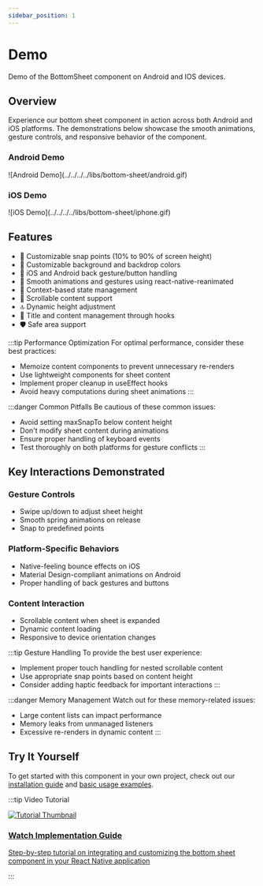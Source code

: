 ```yaml
---
sidebar_position: 1
---
```


# Demo
Demo of the BottomSheet component on Android and IOS devices.

## Overview

Experience our bottom sheet component in action across both Android and iOS platforms. The demonstrations below showcase the smooth animations, gesture controls, and responsive behavior of the component.

<div style={{ display: 'flex', justifyContent: 'space-around', marginBottom: '20px' }}>
  <div>
    <h3>Android Demo</h3>
    ![Android Demo](../../../../libs/bottom-sheet/android.gif)
  </div>
  <div>
    <h3>iOS Demo</h3>
    ![iOS Demo](../../../../libs/bottom-sheet/iphone.gif)
  </div>
</div>

## Features

- 🎯 Customizable snap points (10% to 90% of screen height)
- 🎨 Customizable background and backdrop colors
- 📱 iOS and Android back gesture/button handling
- 💫 Smooth animations and gestures using react-native-reanimated
- 🔄 Context-based state management
- 📜 Scrollable content support
- 🔝 Dynamic height adjustment
- 🎯 Title and content management through hooks
- 🛡️ Safe area support

:::tip Performance Optimization
For optimal performance, consider these best practices:
- Memoize content components to prevent unnecessary re-renders
- Use lightweight components for sheet content
- Implement proper cleanup in useEffect hooks
- Avoid heavy computations during sheet animations
:::

:::danger Common Pitfalls
Be cautious of these common issues:
- Avoid setting maxSnapTo below content height
- Don't modify sheet content during animations
- Ensure proper handling of keyboard events
- Test thoroughly on both platforms for gesture conflicts
:::

## Key Interactions Demonstrated

### Gesture Controls
- Swipe up/down to adjust sheet height
- Smooth spring animations on release
- Snap to predefined points

### Platform-Specific Behaviors
- Native-feeling bounce effects on iOS
- Material Design-compliant animations on Android
- Proper handling of back gestures and buttons

### Content Interaction
- Scrollable content when sheet is expanded
- Dynamic content loading
- Responsive to device orientation changes

:::tip Gesture Handling
To provide the best user experience:
- Implement proper touch handling for nested scrollable content
- Use appropriate snap points based on content height
- Consider adding haptic feedback for important interactions
:::

:::danger Memory Management
Watch out for these memory-related issues:
- Large content lists can impact performance
- Memory leaks from unmanaged listeners
- Excessive re-renders in dynamic content
:::

## Try It Yourself
To get started with this component in your own project, check out our [installation guide](/docs/bottom-sheet/installation) and [basic usage examples](/docs/bottom-sheet/basic-usage).

:::tip Video Tutorial
<div style={{ display: 'flex', flexDirection: 'column', marginTop: '20px', marginBottom: '20px' }}>
  <a href="/docs/bottom-sheet/tutorial#video-tutorial" style={{ textDecoration: 'none' }}>
    <div style={{ textAlign: 'center', padding: '20px', border: '1px solid #e0e0e0', borderRadius: '8px', width: '100%', background: 'rgb(187, 196, 185)' }}>
      <img src="https://img.youtube.com/vi/oBM0lh7tcyY/maxresdefault.jpg" alt="Tutorial Thumbnail" style={{ width: '100%', borderRadius: '4px', marginBottom: '15px' }} />
      <h3 style={{ margin: '0', color: 'rgb(38, 121, 67)' }}>Watch Implementation Guide</h3>
      <p style={{ margin: '10px 0 0', color: 'rgb(51, 54, 51)' }}>Step-by-step tutorial on integrating and customizing the bottom sheet component in your React Native application</p>
    </div>
  </a>
</div>
:::